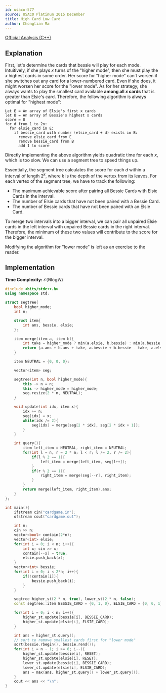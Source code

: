 ```yaml
---
id: usaco-577
source: USACO Platinum 2015 December
title: High Card Low Card
author: Chongtian Ma
---
```


[Official Analysis (C++)](https://usaco.org/current/data/sol_cardgame_platinum_dec15.html)

## Explanation

First, let's determine the cards that bessie will play for each mode.
Intuitively, if she plays $x$ turns of the "higher mode", then she must play the
$x$ highest cards in some order. Her score for "higher mode" can't worsen if she
switches out any card for a lower-numbered card. Even if she does, it might
worsen her score for the "lower mode". As for her strategy, she always wants to
play the smallest card available **among all $x$ cards** that is greater than
Elsie's card. Therefore, the following algorithm is always optimal for "highest
mode":

```
Let E = An array of Elsie's first x cards
let B = An array of Bessie's highest x cards
score = 0
for d from 1 to 2n:
  for elsie_card in E:
    if bessie_card with number (elsie_card + d) exists in B:
      remove elsie_card from E
      remove bessie_card from B
      add 1 to score
```

Directly implementing the above algorithm yields quadratic time for each $x$,
which is too slow. We can use a segment tree to speed things up.

Essentially, the segment tree calculates the score for each $d$ within a
interval of length $2^k$, where $k$ is the depth of the vertex from its leaves.
For each vertex of the segment tree, we have to track the following:

- The maximum achievable score after pairing all Bessie Cards with Elsie Cards
  in the interval.
- The number of Elsie cards that have not been paired with a Bessie Card.
- The number of Bessie cards that have not been paired with an Elsie Card.

To merge two intervals into a bigger interval, we can pair all unpaired Elsie
cards in the left interval with unpaired Bessie cards in the right interval.
Therefore, the minimum of these two values will contribute to the score for the
bigger interval.

Modifying the algorithm for "lower mode" is left as an exercise to the reader.

## Implementation

**Time Complexity:** $\mathcal{O}(N \log N)$

<LanguageSection>

<CPPSection>

```cpp
#include <bits/stdc++.h>
using namespace std;

struct segtree{
	bool higher_mode;
	int n;

	struct item{
		int ans, bessie, elsie;
	};

	item merge(item a, item b){
		int take = higher_mode ? min(a.elsie, b.bessie) : min(a.bessie, b.elsie);
		return {a.ans + b.ans + take, a.bessie + b.bessie - take, a.elsie + b.elsie - take};
	}

	item NEUTRAL = {0, 0, 0};

	vector<item> seg;

	segtree(int n, bool higher_mode){
		this -> n = n;
		this -> higher_mode = higher_mode;
		seg.resize(2 * n, NEUTRAL);
	}

	void update(int idx, item x){
		idx += n;
		seg[idx] = x;
		while(idx /= 2){
			seg[idx] = merge(seg[2 * idx], seg[2 * idx + 1]);
		}
	}

	int query(){
		item left_item = NEUTRAL, right_item = NEUTRAL;
		for(int l = n, r = 2 * n; l < r; l /= 2, r /= 2){
			if(l % 2 == 1){
				left_item = merge(left_item, seg[l++]);
			}
			if(r % 2 == 1){
				right_item = merge(seg[--r], right_item);
			}
		}
		return merge(left_item, right_item).ans;
	}
};

int main(){
	ifstream cin("cardgame.in");
	ofstream cout("cardgame.out");

	int n;
	cin >> n;
	vector<bool> contain(2*n);
	vector<int> elsie;
	for(int i = 0; i < n; i++){
		int x; cin >> x;
		contain[--x] = true;
		elsie.push_back(x);
	}
	vector<int> bessie;
	for(int i = 0; i < 2*n; i++){
		if(!contain[i]){
			bessie.push_back(i);
		}
	}

	segtree higher_st(2 * n, true), lower_st(2 * n, false);
	const segtree::item BESSIE_CARD = {0, 1, 0}, ELSIE_CARD = {0, 0, 1}, RESET = {0, 0, 0};

	for(int i = 0; i < n; i++){
		higher_st.update(bessie[i], BESSIE_CARD);
		higher_st.update(elsie[i], ELSIE_CARD);
	}

	int ans = higher_st.query();
    // sort to remove smallest cards first for "lower mode"
	sort(bessie.rbegin(), bessie.rend());
	for(int i = n - 1; i >= 0; i--){
		higher_st.update(bessie[i], RESET);
		higher_st.update(elsie[i], RESET);
		lower_st.update(bessie[i], BESSIE_CARD);
		lower_st.update(elsie[i], ELSIE_CARD);
		ans = max(ans, higher_st.query() + lower_st.query());
	}
	cout << ans << "\n";
}
```

</CPPSection>

</LanguageSection>
